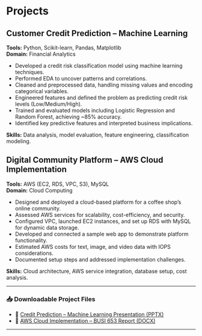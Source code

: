 # Projects {#projects}

<div class="card">
  <h2>Customer Credit Prediction – Machine Learning</h2>
  <p><strong>Tools:</strong> Python, Scikit-learn, Pandas, Matplotlib<br><strong>Domain:</strong> Financial Analytics</p>
  <ul>
    <li>Developed a credit risk classification model using machine learning techniques.</li>
    <li>Performed EDA to uncover patterns and correlations.</li>
    <li>Cleaned and preprocessed data, handling missing values and encoding categorical variables.</li>
    <li>Engineered features and defined the problem as predicting credit risk levels (Low/Medium/High).</li>
    <li>Trained and evaluated models including Logistic Regression and Random Forest, achieving ~85% accuracy.</li>
    <li>Identified key predictive features and interpreted business implications.</li>
  </ul>
  <p><strong>Skills:</strong> Data analysis, model evaluation, feature engineering, classification modeling.</p>

  <h2>Digital Community Platform – AWS Cloud Implementation</h2>
  <p><strong>Tools:</strong> AWS (EC2, RDS, VPC, S3), MySQL<br><strong>Domain:</strong> Cloud Computing</p>
  <ul>
    <li>Designed and deployed a cloud-based platform for a coffee shop’s online community.</li>
    <li>Assessed AWS services for scalability, cost-efficiency, and security.</li>
    <li>Configured VPC, launched EC2 instances, and set up RDS with MySQL for dynamic data storage.</li>
    <li>Developed and connected a sample web app to demonstrate platform functionality.</li>
    <li>Estimated AWS costs for text, image, and video data with IOPS considerations.</li>
    <li>Documented setup steps and addressed implementation challenges.</li>
  </ul>
  <p><strong>Skills:</strong> Cloud architecture, AWS service integration, database setup, cost analysis.</p>
</div>
---

### 📥 Downloadable Project Files

- 🔗 [Credit Prediction – Machine Learning Presentation (PPTX)](credit_prediction_project.pptx){download=true}
- 🔗 [AWS Cloud Implementation – BUSI 653 Report (DOCX)](aws_cloud_project.docx){download=true}

<div style="page-break-after: always;"></div>

---
